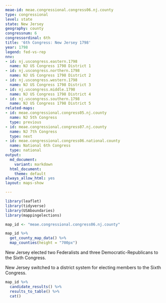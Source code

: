 ```yaml
---
meae-id: meae.congressional.congress06.nj.county
type: congressional
level: state
state: New Jersey
geography: county
congressnum: 6
congressordinal: 6th
title: '6th Congress: New Jersey 1798'
year: 1798
legend: fed-vs-rep
nnv:
- id: nj.uscongress.eastern.1798
  name: NJ US Congress 1798 District 1
- id: nj.uscongress.northern.1798
  name: NJ US Congress 1798 District 2
- id: nj.uscongress.western.1798
  name: NJ US Congress 1798 District 3
- id: nj.uscongress.middle.1798
  name: NJ US Congress 1798 District 4
- id: nj.uscongress.southern.1798
  name: NJ US Congress 1798 District 5
related-maps:
- id: meae.congressional.congress05.nj.county
  name: NJ 5th Congress
  type: previous
- id: meae.congressional.congress07.nj.county
  name: NJ 7th Congress
  type: next
- id: meae.congressional.congress06.national.county
  name: National 6th Congress
  type: national
output:
  md_document:
    variant: markdown
  html_document:
    theme: default
always_allow_html: yes
layout: maps-show

---
```


```r
library(leaflet)
library(tidyverse)
library(USAboundaries)
library(mappingelections)

map_id <- "meae.congressional.congress06.nj.county"
```

<div class="map">

```r
map_id %>%
  get_county_map_data() %>%
  map_counties(height = "700px")
```

</div>

New Jersey elected two Federalists and three Democratic-Republicans to the Sixth Congress.

New Jersey switched to a district system for electing members to the Sixth Congress.

<div class="results-table">

```r
map_id %>%
  candidate_results() %>%
  results_to_table() %>%
  cat()
```

</div>
